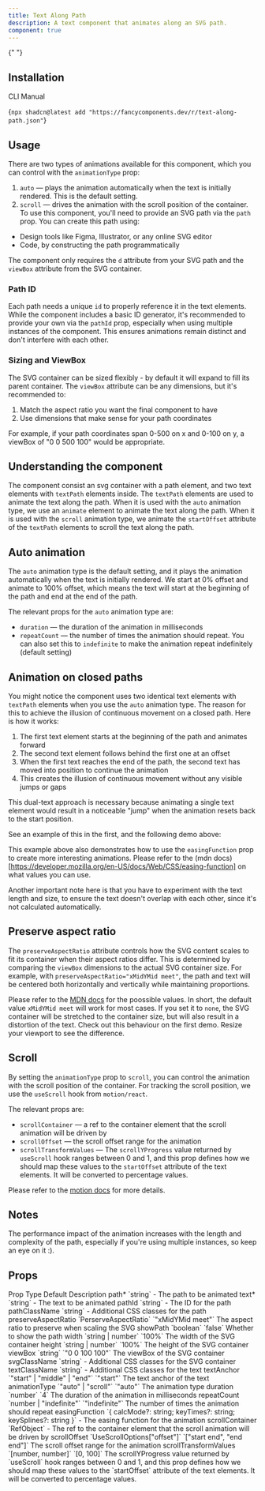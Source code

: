 ```yaml
---
title: Text Along Path
description: A text component that animates along an SVG path.
component: true
---
```


<ComponentPreview name="text-along-path-demo" />{" "}

## Installation

<Tabs defaultValue="cli">

<TabsList>
  <TabsTrigger value="cli">CLI</TabsTrigger>
  <TabsTrigger value="manual">Manual</TabsTrigger>
</TabsList>
<TabsContent value="cli">

<CodeBlockWrapper language="bash">{`npx shadcn@latest add "https://fancycomponents.dev/r/text-along-path.json"`}</CodeBlockWrapper>

</TabsContent>
<TabsContent value="manual">

<ComponentSource name="text-along-path" />

</TabsContent>
</Tabs>

## Usage

There are two types of animations available for this component, which you can control with the `animationType` prop:

1. `auto` — plays the animation automatically when the text is initially rendered. This is the default setting.
2. `scroll` — drives the animation with the scroll position of the container.
   To use this component, you'll need to provide an SVG path via the `path` prop. You can create this path using:

- Design tools like Figma, Illustrator, or any online SVG editor
- Code, by constructing the path programmatically

The component only requires the `d` attribute from your SVG path and the `viewBox` attribute from the SVG container.

### Path ID

Each path needs a unique `id` to properly reference it in the text elements. While the component includes a basic ID generator, it's recommended to provide your own via the `pathId` prop, especially when using multiple instances of the component. This ensures animations remain distinct and don't interfere with each other.

### Sizing and ViewBox

The SVG container can be sized flexibly - by default it will expand to fill its parent container. The `viewBox` attribute can be any dimensions, but it's recommended to:

1. Match the aspect ratio you want the final component to have
2. Use dimensions that make sense for your path coordinates

For example, if your path coordinates span 0-500 on x and 0-100 on y, a viewBox of "0 0 500 100" would be appropriate.

## Understanding the component

The component consist an svg container with a path element, and two text elements with `textPath` elements inside. The `textPath` elements are used to animate the text along the path. When it is used with the `auto` animation type, we use an `animate` element to animate the text along the path. When it is used with the `scroll` animation type, we animate the `startOffset` attribute of the `textPath` elements to scroll the text along the path.

## Auto animation

The `auto` animation type is the default setting, and it plays the animation automatically when the text is initially rendered. We start at 0% offset and animate to 100% offset, which means the text will start at the beginning of the path and end at the end of the path.

The relevant props for the `auto` animation type are:

- `duration` — the duration of the animation in milliseconds
- `repeatCount` — the number of times the animation should repeat. You can also set this to `indefinite` to make the animation repeat indefinitely (default setting)

<ComponentPreview name="text-along-path-auto-demo" />

## Animation on closed paths

You might notice the component uses two identical text elements with `textPath` elements when you use the `auto` animation type. The reason for this to achieve the illusion of continuous movement on a closed path. Here is how it works:

1. The first text element starts at the beginning of the path and animates forward
2. The second text element follows behind the first one at an offset
3. When the first text reaches the end of the path, the second text has moved into position to continue the animation
4. This creates the illusion of continuous movement without any visible jumps or gaps

This dual-text approach is necessary because animating a single text element would result in a noticeable "jump" when the animation resets back to the start position.

See an example of this in the first, and the following demo above:

<ComponentPreview name="text-along-path-circle-demo" />

This example above also demonstrates how to use the `easingFunction` prop to create more interesting animations. Please refer to the (mdn docs)[https://developer.mozilla.org/en-US/docs/Web/CSS/easing-function] on what values you can use.

Another important note here is that you have to experiment with the text length and size, to ensure the text doesn't overlap with each other, since it's not calculated automatically.

## Preserve aspect ratio

The `preserveAspectRatio` attribute controls how the SVG content scales to fit its container when their aspect ratios differ. This is determined by comparing the `viewBox` dimensions to the actual SVG container size. For example, with `preserveAspectRatio="xMidYMid meet"`, the path and text will be centered both horizontally and vertically while maintaining proportions.

Please refer to the [MDN docs](https://developer.mozilla.org/en-US/docs/Web/SVG/Attribute/preserveAspectRatio) for the poossible values. In short, the default value `xMidYMid meet` will work for most cases. If you set it to `none`, the SVG container will be stretched to the container size, but will also result in a distortion of the text. Check out this behaviour on the first demo. Resize your viewport to see the difference.

## Scroll

By setting the `animationType` prop to `scroll`, you can control the animation with the scroll position of the container. For tracking the scroll position, we use the `useScroll` hook from `motion/react`.

The relevant props are:

- `scrollContainer` — a ref to the container element that the scroll animation will be driven by
- `scrollOffset` — the scroll offset range for the animation
- `scrollTransformValues` — The `scrollYProgress` value returned by `useScroll` hook ranges between 0 and 1, and this prop defines how we should map these values to the `startOffset` attribute of the text elements. It will be converted to percentage values.

Please refer to the [motion docs](https://motion.dev/docs/react-scroll-animations) for more details.

<ComponentPreview name="text-along-path-scroll-demo" />

## Notes

The performance impact of the animation increases with the length and complexity of the path, especially if you're using multiple instances, so keep an eye on it :).

## Props

<Table>
  <TableHeader>
    <TableRow>
      <TableHead>Prop</TableHead>
      <TableHead>Type</TableHead>
      <TableHead>Default</TableHead>
      <TableHead>Description</TableHead>
    </TableRow>
  </TableHeader>
  <TableBody>
    <TableRow>
      <TableCell>path<span className="text-red-500">*</span></TableCell>
      <TableCell>`string`</TableCell>
      <TableCell>-</TableCell>
      <TableCell>The path to be animated</TableCell>
    </TableRow>
    <TableRow>
      <TableCell>text<span className="text-red-500">*</span></TableCell>
      <TableCell>`string`</TableCell>
      <TableCell>-</TableCell>
      <TableCell>The text to be animated</TableCell>
    </TableRow>
    <TableRow>
      <TableCell>pathId</TableCell>
      <TableCell>`string`</TableCell>
      <TableCell>-</TableCell>
      <TableCell>The ID for the path</TableCell>
    </TableRow>
    <TableRow>
      <TableCell>pathClassName</TableCell>
      <TableCell>`string`</TableCell>
      <TableCell>-</TableCell>
      <TableCell>Additional CSS classes for the path</TableCell>
    </TableRow>
    <TableRow>
      <TableCell>preserveAspectRatio</TableCell>
      <TableCell>`PerserveAspectRatio`</TableCell>
      <TableCell>`"xMidYMid meet"`</TableCell>
      <TableCell>The aspect ratio to preserve when scaling the SVG</TableCell>
    </TableRow>
    <TableRow>
      <TableCell>showPath</TableCell>
      <TableCell>`boolean`</TableCell>
      <TableCell>`false`</TableCell>
      <TableCell>Whether to show the path</TableCell>
    </TableRow>
    <TableRow>
      <TableCell>width</TableCell>
      <TableCell>`string | number`</TableCell>
      <TableCell>`100%`</TableCell>
      <TableCell>The width of the SVG container</TableCell>
    </TableRow>
    <TableRow>
      <TableCell>height</TableCell>
      <TableCell>`string | number`</TableCell>
      <TableCell>`100%`</TableCell>
      <TableCell>The height of the SVG container</TableCell>
    </TableRow>
    <TableRow>
      <TableCell>viewBox</TableCell>
      <TableCell>`string`</TableCell>
      <TableCell>`"0 0 100 100"`</TableCell>
      <TableCell>The viewBox of the SVG container</TableCell>
    </TableRow>
    <TableRow>
      <TableCell>svgClassName</TableCell>
      <TableCell>`string`</TableCell>
      <TableCell>-</TableCell>
      <TableCell>Additional CSS classes for the SVG container</TableCell>
    </TableRow>
    <TableRow>
      <TableCell>textClassName</TableCell>
      <TableCell>`string`</TableCell>
      <TableCell>-</TableCell>
      <TableCell>Additional CSS classes for the text</TableCell>
    </TableRow>
    <TableRow>
      <TableCell>textAnchor</TableCell>
      <TableCell>`"start" | "middle" | "end"`</TableCell>
      <TableCell>`"start"`</TableCell>
      <TableCell>The text anchor of the text</TableCell>
    </TableRow>
    <TableRow>
      <TableCell>animationType</TableCell>
      <TableCell>`"auto" | "scroll"`</TableCell>
      <TableCell>`"auto"`</TableCell>
      <TableCell>The animation type</TableCell>
    </TableRow>
    <TableRow>
      <TableCell>duration</TableCell>
      <TableCell>`number`</TableCell>
      <TableCell>`4`</TableCell>
      <TableCell>The duration of the animation in milliseconds</TableCell>
    </TableRow>
    <TableRow>
      <TableCell>repeatCount</TableCell>
      <TableCell>`number | "indefinite"`</TableCell>
      <TableCell>`"indefinite"`</TableCell>
      <TableCell>The number of times the animation should repeat</TableCell>
    </TableRow>
    <TableRow>
      <TableCell>easingFunction</TableCell>
      <TableCell>`{ calcMode?: string; keyTimes?: string; keySplines?: string }`</TableCell>
      <TableCell>-</TableCell>
      <TableCell>The easing function for the animation</TableCell>
    </TableRow>
    <TableRow>
      <TableCell>scrollContainer</TableCell>
      <TableCell>`RefObject<HTMLElement>`</TableCell>
      <TableCell>-</TableCell>
      <TableCell>The ref to the container element that the scroll animation will be driven by</TableCell>
    </TableRow>
    <TableRow>
      <TableCell>scrollOffset</TableCell>
      <TableCell>`UseScrollOptions["offset"]`</TableCell>
      <TableCell>`["start end", "end end"]`</TableCell>
      <TableCell>The scroll offset range for the animation</TableCell>
    </TableRow>
    <TableRow>
      <TableCell>scrollTransformValues</TableCell>
      <TableCell>`[number, number]`</TableCell>
      <TableCell>`[0, 100]`</TableCell>
      <TableCell>The scrollYProgress value returned by `useScroll` hook ranges between 0 and 1, and this prop defines how we should map these values to the `startOffset` attribute of the text elements. It will be converted to percentage values.</TableCell>
    </TableRow>
  </TableBody>
</Table>

